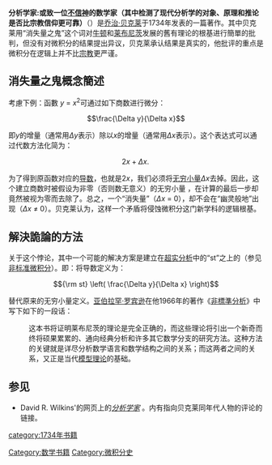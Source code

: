 {{refimprove|time=2010-12-02T04:41:48+00:00}}

'''分析学家:或致一位[[不信者|不信神]]的数学家（其中检测了现代分析学的对象、原理和推论是否比宗教信仰更可靠）'''（{{lang-en|The Analyst: A Discourse Addressed to an Infidel Mathematician (Wherein It Is Examined Whether the Object, Principles, and Inferences of the Modern Analysis Are More Distinctly Conceived, or More Evidently Deduced, Than Religious Mysteries and Points of Faith)}}）是[[乔治·贝克莱|乔治·贝克莱]]于1734年发表的一篇著作。其中贝克莱用“消失量之鬼”这个词对[[艾萨克·牛顿|牛顿]]和[[戈特弗里德·莱布尼茨|莱布尼茨]]发展的舊有理论的根基进行簡單的批判，但没有对微积分的结果提出异议，贝克莱承认结果是真实的，他批评的重点是微积分在逻辑上并不比[[宗教|宗教]]更严谨。

==消失量之鬼概念簡述==

考慮下例：函數 ''y'' = ''x''<sup>2</sup>可通过如下商数进行微分：

:<math>\frac{\Delta y}{\Delta x}</math>

即''y''的增量（通常用''Δy''表示）除以''x''的增量（通常用''Δx''表示）。这个表达式可以通过代数方法化简为：

:<math>2x+\Delta x.\,</math>

为了得到原函数对应的[[导数|导数]]，也就是2''x''，我们必须将[[无穷小量|无穷小量]]''Δx''去掉。因此，这个建立商数时被假设为非零（否则数无意义）的无穷小量 ，在计算的最后一步却竟然被视为零而去除了。总之，一个“消失量”（''Δx'' = 0），却不会在“幽灵般地”出现（''Δx'' ≠ 0）。贝克莱认为，这样一个矛盾将侵蚀微积分这门新学科的逻辑根基。

==解決詭論的方法==

关于这个悖论，其中一个可能的解决方案是建立在[[超实数|超实分析]]中的{{link-en|标准部分函数|Standard part function}}“st”之上的（参见[[非标准微积分|非标准微积分]]）。即：将导数定义为：

:<math>{\rm st} \left( \frac{\Delta y}{\Delta x} \right)</math>

替代原来的无穷小量定义。[[亚伯拉罕·罗宾逊|亚伯拉罕·罗宾逊]]在他1966年的著作《[[非標準分析|非標準分析]]》中写下如下的一段话：

:这本书将证明莱布尼茨的理论是完全正确的，而这些理论将引出一个新奇而终将硕果累累的、通向经典分析和许多其它数学分支的研究方法。这种方法的关键就是详尽分析数学语言和数学结构之间的关系；而这两者之间的关系，又正是当代[[模型理论|模型理论]]的基础。

==参见==
*David R. Wilkins'的网页上的''[http://www.maths.tcd.ie/pub/HistMath/People/Berkeley/Analyst/ 分析学家] {{Wayback|url=http://www.maths.tcd.ie/pub/HistMath/People/Berkeley/Analyst/ |date=20060612211219 }}''。内有指向贝克莱同年代人物的评论的链接。

[[Category:数学书籍|Category:数学书籍]]
[[Category:微积分史|Category:微积分史]]
[[category:1734年书籍|category:1734年书籍]]